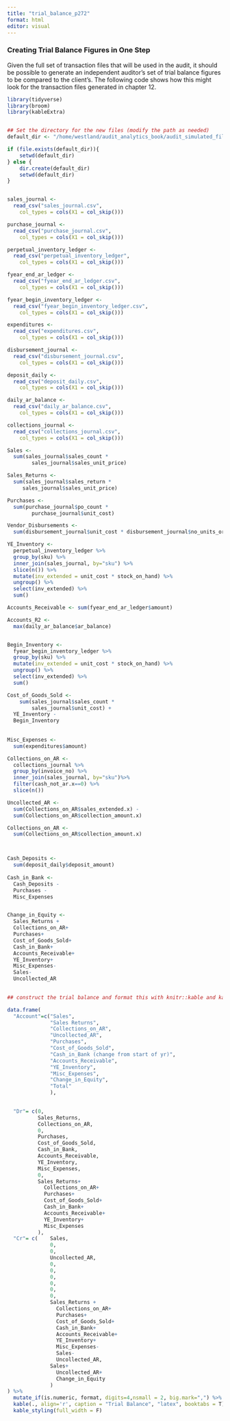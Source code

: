 ---
title: "trial_balance_p272"
format: html
editor: visual
---

### Creating Trial Balance Figures in One Step

Given the full set of transaction files that will be used in the audit, it should be possible to generate an independent auditor's set of trial balance figures to be compared to the client's.  The following code shows how this might look for the transaction files generated in chapter 12.  



```{r  error=F, warning=F, message=F, error=F, message=F,warning=F, fig.cap="Trial Balance of Client Accounts"}

library(tidyverse)
library(broom)
library(kableExtra)


## Set the directory for the new files (modify the path as needed)
default_dir <- "/home/westland/audit_analytics_book/audit_simulated_files/"

if (file.exists(default_dir)){
    setwd(default_dir)
} else {
    dir.create(default_dir)
    setwd(default_dir)
}


sales_journal <-  
  read_csv("sales_journal.csv", 
    col_types = cols(X1 = col_skip()))

purchase_journal <-  
  read_csv("purchase_journal.csv", 
    col_types = cols(X1 = col_skip()))

perpetual_inventory_ledger <-  
  read_csv("perpetual_inventory_ledger", 
    col_types = cols(X1 = col_skip()))

fyear_end_ar_ledger <-  
  read_csv("fyear_end_ar_ledger.csv", 
    col_types = cols(X1 = col_skip()))

fyear_begin_inventory_ledger <-  
  read_csv("fyear_begin_inventory_ledger.csv", 
    col_types = cols(X1 = col_skip()))

expenditures <-  
  read_csv("expenditures.csv", 
    col_types = cols(X1 = col_skip()))

disbursement_journal <-  
  read_csv("disbursement_journal.csv", 
    col_types = cols(X1 = col_skip()))

deposit_daily <-  
  read_csv("deposit_daily.csv", 
    col_types = cols(X1 = col_skip()))

daily_ar_balance <-  
  read_csv("daily_ar_balance.csv", 
    col_types = cols(X1 = col_skip()))

collections_journal <-  
  read_csv("collections_journal.csv", 
    col_types = cols(X1 = col_skip()))

Sales <- 
  sum(sales_journal$sales_count * 
        sales_journal$sales_unit_price)

Sales_Returns <- 
  sum(sales_journal$sales_return * 
     sales_journal$sales_unit_price)

Purchases <- 
  sum(purchase_journal$po_count * 
        purchase_journal$unit_cost)

Vendor_Disbursements <- 
  sum(disbursement_journal$unit_cost * disbursement_journal$no_units_ordered)

YE_Inventory <- 
  perpetual_inventory_ledger %>% 
  group_by(sku) %>% 
  inner_join(sales_journal, by="sku") %>% 
  slice(n()) %>% 
  mutate(inv_extended = unit_cost * stock_on_hand) %>% 
  ungroup() %>% 
  select(inv_extended) %>% 
  sum()

Accounts_Receivable <- sum(fyear_end_ar_ledger$amount)

Accounts_R2 <- 
  max(daily_ar_balance$ar_balance)


Begin_Inventory <- 
  fyear_begin_inventory_ledger %>% 
  group_by(sku) %>% 
  mutate(inv_extended = unit_cost * stock_on_hand) %>% 
  ungroup() %>% 
  select(inv_extended) %>% 
  sum()

Cost_of_Goods_Sold <- 
    sum(sales_journal$sales_count * 
        sales_journal$unit_cost) +
  YE_Inventory - 
  Begin_Inventory 
  
  
Misc_Expenses <- 
  sum(expenditures$amount)

Collections_on_AR <- 
  collections_journal %>% 
  group_by(invoice_no) %>% 
  inner_join(sales_journal, by="sku")%>% 
  filter(cash_not_ar.x==0) %>% 
  slice(n())

Uncollected_AR <- 
  sum(Collections_on_AR$sales_extended.x) -  
  sum(Collections_on_AR$collection_amount.x)

Collections_on_AR <- 
  sum(Collections_on_AR$collection_amount.x)



Cash_Deposits <- 
  sum(deposit_daily$deposit_amount)
  
Cash_in_Bank <- 
  Cash_Deposits -
  Purchases -  
  Misc_Expenses


Change_in_Equity <- 
  Sales_Returns +
  Collections_on_AR+
  Purchases+
  Cost_of_Goods_Sold+
  Cash_in_Bank+
  Accounts_Receivable+
  YE_Inventory+
  Misc_Expenses-
  Sales-
  Uncollected_AR

 
## construct the trial balance and format this with knitr::kable and kableExtra

data.frame(
  "Account"=c("Sales",
              "Sales Returns",
              "Collections_on_AR",
              "Uncollected_AR",
              "Purchases",
              "Cost_of_Goods_Sold",
              "Cash_in_Bank (change from start of yr)",
              "Accounts_Receivable",
              "YE_Inventory",
              "Misc_Expenses", 
              "Change_in_Equity",
              "Total"
              ),

  
  "Dr"= c(0,
          Sales_Returns,
          Collections_on_AR,
          0,
          Purchases,
          Cost_of_Goods_Sold,
          Cash_in_Bank,   
          Accounts_Receivable,
          YE_Inventory,
          Misc_Expenses,
          0,
          Sales_Returns+
            Collections_on_AR+
            Purchases+
            Cost_of_Goods_Sold+
            Cash_in_Bank+
            Accounts_Receivable+
            YE_Inventory+
            Misc_Expenses
          ),
  "Cr"= c(    Sales,
              0,
              0,
              Uncollected_AR,
              0,
              0,
              0,
              0,
              0,
              0,
              Sales_Returns +
                Collections_on_AR+
                Purchases+
                Cost_of_Goods_Sold+
                Cash_in_Bank+
                Accounts_Receivable+
                YE_Inventory+
                Misc_Expenses-
                Sales-
                Uncollected_AR,
              Sales+
                Uncollected_AR+
                Change_in_Equity
              )
) %>% 
  mutate_if(is.numeric, format, digits=4,nsmall = 2, big.mark=",") %>%
  kable(., align='r', caption = "Trial Balance", "latex", booktabs = T) %>% 
  kable_styling(full_width = F) 



```

